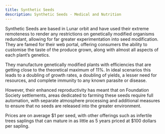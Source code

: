 ```yaml
---
title: Synthetic Seeds
description: Synthetic Seeds - Medical and Nutrition
---
```


Synthetic Seeds are based in Lunar orbit and have used their extreme remoteness to render any restrictions on genetically modified organisms redundant, allowing for far greater experimentation into seed modification. They are famed for their web portal, offering consumers the ability to customise the taste of the produce grown, along with almost all aspects of each plant’s genetics.

They manufacture genetically modified plants with efficiencies that are getting close to the theoretical maximum of 11%. In ideal scenarios this leads to a doubling of growth rates, a doubling of yields, a lesser need for resources, and complete immunity to any known parasite or disease.

However, their enhanced reproductivity has meant that on Foundation Society settlements, areas dedicated to farming these seeds require full automation, with separate atmosphere processing and additional measures to ensure that no seeds are released into the greater environment.

Prices are on average $1 per seed, with other offerings such as infertile trees saplings that can mature in as little as 5 years priced at $100 dollars per sapling.
